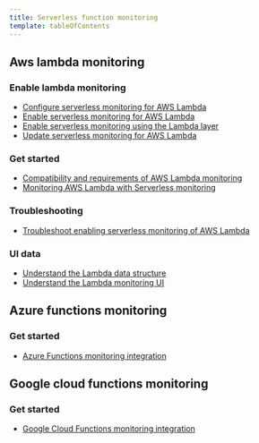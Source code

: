 ```yaml
---
title: Serverless function monitoring
template: tableOfContents
---
```


## Aws lambda monitoring

### Enable lambda monitoring

* [Configure serverless monitoring for AWS Lambda](/docs/serverless-function-monitoring/aws-lambda-monitoring/enable-lambda-monitoring/configure-serverless-monitoring-aws-lambda)
* [Enable serverless monitoring for AWS Lambda](/docs/serverless-function-monitoring/aws-lambda-monitoring/enable-lambda-monitoring/enable-serverless-monitoring-aws-lambda)
* [Enable serverless monitoring using the Lambda layer](/docs/serverless-function-monitoring/aws-lambda-monitoring/enable-lambda-monitoring/enable-serverless-monitoring-using-lambda-layer)
* [Update serverless monitoring for AWS Lambda](/docs/serverless-function-monitoring/aws-lambda-monitoring/enable-lambda-monitoring/update-serverless-monitoring-aws-lambda)

### Get started

* [Compatibility and requirements of AWS Lambda monitoring](/docs/serverless-function-monitoring/aws-lambda-monitoring/get-started/compatibility-requirements-aws-lambda-monitoring)
* [Monitoring AWS Lambda with Serverless monitoring](/docs/serverless-function-monitoring/aws-lambda-monitoring/get-started/monitoring-aws-lambda-serverless-monitoring)

### Troubleshooting

* [Troubleshoot enabling serverless monitoring of AWS Lambda](/docs/serverless-function-monitoring/aws-lambda-monitoring/troubleshooting/troubleshoot-enabling-serverless-monitoring-aws-lambda)

### UI data

* [Understand the Lambda data structure](/docs/serverless-function-monitoring/aws-lambda-monitoring/ui-data/understand-lambda-data-structure)
* [Understand the Lambda monitoring UI](/docs/serverless-function-monitoring/aws-lambda-monitoring/ui-data/understand-lambda-monitoring-ui)

## Azure functions monitoring

### Get started

* [Azure Functions monitoring integration](/docs/serverless-function-monitoring/azure-functions-monitoring/get-started/azure-functions-monitoring-integration)

## Google cloud functions monitoring

### Get started

* [Google Cloud Functions monitoring integration](/docs/serverless-function-monitoring/google-cloud-functions-monitoring/get-started/google-cloud-functions-monitoring-integration)
